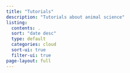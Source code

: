 ```yaml
---
title: "Tutorials"
description: "Tutorials about animal science"
listing:
  contents: .
  sort: "date desc"
  type: default
  categories: cloud
  sort-ui: true
  filter-ui: true
page-layout: full
---
```

